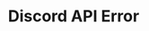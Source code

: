 ---
title: "Discord API Error"
description: "Read this Guide to fix a Discord API Error"
icon: "rotate-left"
---
